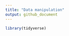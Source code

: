 ```yaml
---
title: "Data manipulation"
output: github_document
---
```



```r
library(tidyverse)
```

